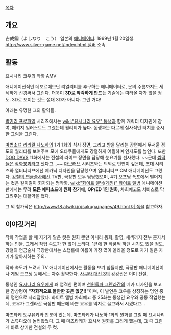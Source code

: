 [[목차]]
== 개요 ==
吉成鋼（よしなり　こう）
일본의 [[애니메이터]]. 1969년 1월 20일생. [[http://www.silver-game.net/index.html 실버]] 소속.

== 활동 ==
{{{#!html
<iframe width="420" height="315" src="http://www.youtube.com/embed/jww2WV9YzlA?rel=0" frameborder="0" allowfullscreen></iframe>
}}}
요시나리 코우의 작화 AMV

애니메이션적인 데포르메보단 리얼리티를 추구하는 애니메이터로, 옷의 주름까지도 세세하게 신경써서 그린다. 더욱이 '''3D로 착각하게 만드는''' 기술에는 따라올 자가 없을 정도. 3D로 보이는 것도 절대 3D가 아니다. 그린 거다!

아래는 유명한 그의 활약들.
 
[[발키리 프로파일]] 시리즈에서는 [[wiki:"요시나리 요우" 동생]]과 함께 캐릭터 디자인에 참여, 패키지 일러스트도 그렸는데 퀄리티가 높다. 동생과는 다르게 실사적인 터치를 중시한 그림을 그린다.

[[마법소녀 리리컬 나노하]]의 1기 1화의 식사 장면, 그리고 밤을 달리는 장면에서 무서울 정도의 퀄리티를 보여주며 모에 오타쿠들에게도 강렬하게 어필하며 인지도를 높인다. 또한 [[DOG DAYS]] 11화에서는 전설의 라이브 장면을 담당해 눈요기를 선사했다. ~~근데 [[씹덕]]들은 [[작화붕괴]]라고 깠다고...~~ [[마브러브]] 시리즈와는 의외로 인연이 깊은데, 초대 시리즈와 얼터너티브에선 메카닉 디자인을 담당했으며 얼터너티브 CM 애니메이션도 그렸다.
[[강철의 연금술사]]에선 TV판, 극장판 모두 담당했으며, 4기 오프닝 폭포에서 떨어지는 컷은 길이길이 회자되는 명작화.
[[wiki:"화이트 앨범(게임)" 화이트 앨범]] 애니메이션판에서는 무려 '''모든 에피소드에 원화 참가'''에, '''OP/ED 1인 원화''', 차회예고도 서비스로 막 그려주는 대활약을 했다.

그 외 참가작은 [[http://www18.atwiki.jp/sakuga/pages/49.html 이 쪽]]을 참고하자.

== 이야깃거리 ==
작화 작업을 할 때 자기가 맡은 컷은 원화 뿐만 아니라 동화, 촬영, 채색까지 전부 혼자서 하는 인물. 그래서 작업 속도가 한 없이 느리다. 1년에 한 작품씩 하던 시기도 있을 정도. 강철의 연금술사 극장판에서는 스탭롤에 이름이 가장 많이 올라올 정도로 자기 일은 자기가 알아서하는 주의.

작화 속도가 느려서 TV 애니메이션에서는 활동을 보기 힘들지만, 극장판 애니메이션이나 게임 오프닝 등에서는 자주 활약한다. [[사쿠라 대전 3]]의 캉캉씬은 이미 전설.

동생인 [[요시나리 요우]]에게 꽤 엄격한 편이며 [[천원돌파 그렌라간]]의 메카 디자인을 보고 한 감상평이 '''"작화적으로 볼만한 곳은 없군!!"'''이며, 이 발언은 코우를 상징하는 명언 중의 명언으로 자리잡았다.
화이트 앨범 차회예고 중 25화는 동생인 요우와 공동 작업했는데, 코우가 그렌라간 극장판 때문에 바쁜 요우를 억지로 끌고와서 시켰다고...

마츠타케 토쿠유키와 친분이 있는데, 마츠타케가 나노하 1화의 원화를 그릴 때 요시나리가 스튜디오에 놀러왔었다. 그 때 마츠타케가 꼬셔서 원화를 그리게 했는데, 그 때 그린 게 바로 상기한 전설의 두 컷.
